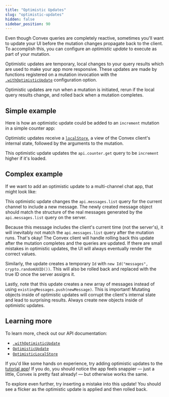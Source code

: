 ```yaml
---
title: "Optimistic Updates"
slug: "optimistic-updates"
hidden: false
sidebar_position: 90
---
```



Even though Convex queries are completely reactive, sometimes you'll want to
update your UI before the mutation changes propagate back to the client. To
accomplish this, you can configure an _optimistic update_ to execute as part of
your mutation.

Optimistic updates are temporary, local changes to your query results which are
used to make your app more responsive. These updates are made by functions
registered on a mutation invocation with the
[`.withOptimisticUpdate`](/api/interfaces/react.ReactMutation#withoptimisticupdate)
configuration option.

Optimistic updates are run when a mutation is initiated, rerun if the local
query results change, and rolled back when a mutation completes.

<BetaAdmonition feature="Optimistic updates" verb="are" />

## Simple example

Here is how an optimistic update could be added to an `increment` mutation in a
simple counter app:

<TSAndJSSnippet
  title="src/IncrementCounter.tsx"
  sourceTS={Simple}
  sourceJS={Simple}
/>

Optimistic updates receive a
[`localStore`](/api/interfaces/browser.OptimisticLocalStore), a view of the
Convex client's internal state, followed by the arguments to the mutation.

This optimistic update updates the `api.counter.get` query to be `increment`
higher if it's loaded.

## Complex example

If we want to add an optimistic update to a multi-channel chat app, that might
look like:

<TSAndJSSnippet
  title="src/MessageSender.tsx"
  sourceTS={ComplexTS}
  sourceJS={ComplexJS}
/>

This optimistic update changes the `api.messages.list` query for the current
channel to include a new message. The newly created message object should match
the structure of the real messages generated by the `api.messages.list` query on
the server.

Because this message includes the client's current time (not the server's), it
will inevitably not match the `api.messages.list` query after the mutation runs.
That's okay! The Convex client will handle rolling back this update after the
mutation completes and the queries are updated. If there are small mistakes in
optimistic updates, the UI will always eventually render the correct values.

Similarly, the update creates a temporary `Id` with
`new Id("messages", crypto.randomUUID())`. This will also be rolled back and
replaced with the true ID once the server assigns it.

Lastly, note that this update creates a new array of messages instead of using
`existingMessages.push(newMessage)`. This is important! Mutating objects inside
of optimistic updates will corrupt the client's internal state and lead to
surprising results. Always create new objects inside of optimistic updates.

## Learning more

To learn more, check out our API documentation:

- [`.withOptimisticUpdate`](/api/interfaces/react.ReactMutation#withoptimisticupdate)
- [`OptimisticUpdate`](/api/modules/browser#optimisticupdate)
- [`OptimisticLocalStore`](/api/interfaces/browser.OptimisticLocalStore)

If you'd like some hands on experience, try adding optimistic updates to the
[tutorial app](https://github.com/get-convex/convex-tutorial)! If you do, you
should notice the app feels snappier — just a little, Convex is pretty fast
already! — but otherwise works the same.

To explore even further, try inserting a mistake into this update! You should
see a flicker as the optimistic update is applied and then rolled back.
